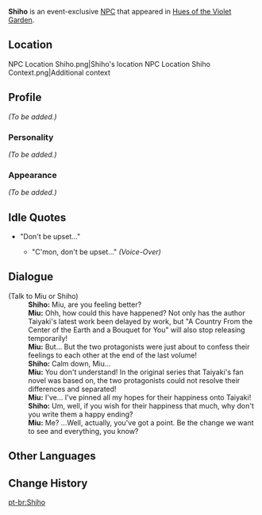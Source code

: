 {{Meta
<!-- Remove this template after adding the missing info -->
|missing_NPC_profile  = yes
}}
{{Character Infobox
|type             = Event NPC
|image            = NPC Shiho.png
|region           = Inazuma
}}
'''Shiho''' is an event-exclusive [[NPC]] that appeared in [[Hues of the Violet Garden]].

==Location==
<gallery hideaddbutton="true" captionalign="center">
NPC Location Shiho.png|Shiho's location
NPC Location Shiho Context.png|Additional context
</gallery>

==Profile==
<!-- detailed story/lore information goes here -->
''(To be added.)''

===Personality===
''(To be added.)''

===Appearance===
''(To be added.)''

==Idle Quotes==
* "Don't be upset..."
** {{A|VO Shiho 01 (Irodori).ogg}} "C'mon, don't be upset..." ''(Voice-Over)''

==Dialogue==
{{Dialogue start}}
;(Talk to Miu or Shiho)
:'''Shiho:''' Miu, are you feeling better?
:'''Miu:''' Ohh, how could this have happened? Not only has the author Taiyaki's latest work been delayed by work, but "A Country From the Center of the Earth and a Bouquet for You" will also stop releasing temporarily!
:'''Miu:''' But... But the two protagonists were just about to confess their feelings to each other at the end of the last volume!
:'''Shiho:''' Calm down, Miu...
:'''Miu:''' You don't understand! In the original series that Taiyaki's fan novel was based on, the two protagonists could not resolve their differences and separated!
:'''Miu:''' I've... I've pinned all my hopes for their happiness onto Taiyaki!
:'''Shiho:''' Um, well, if you wish for their happiness that much, why don't you write them a happy ending?
:'''Miu:''' Me? ...Well, actually, you've got a point. Be the change we want to see and everything, you know?
{{Dialogue end}}

==Other Languages==
{{Other Languages|default_hidden = 1
|en      = Shiho
|zhs     = 志穗
|zhs_rm  = Zhìsuì
|zht     = 志穗
|zht_rm  = Zhìsuì
|ja      = 志穂
|ja_rm   = Shiho
|ko      = 시호
|ko_rm   = Siho
|es      = Shiho
|fr      = Shiho
|ru      = Сихо
|th      = Shiho
|vi      = Shiho
|de      = Shiho
|id      = Shiho
|pt      = Shiho
}}

==Change History==
{{Change History|2.6}}

[[pt-br:Shiho]]